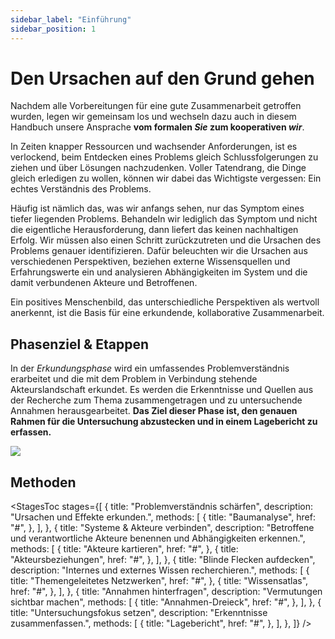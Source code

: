 ```yaml
---
sidebar_label: "Einführung"
sidebar_position: 1
---
```



# Den Ursachen auf den Grund gehen

Nachdem alle Vorbereitungen für eine gute Zusammenarbeit getroffen wurden, legen wir gemeinsam los und wechseln dazu auch in diesem Handbuch unsere Ansprache **vom formalen _Sie_ zum kooperativen _wir_**.

In Zeiten knapper Ressourcen und wachsender Anforderungen, ist es verlockend, beim Entdecken eines Problems gleich Schlussfolgerungen zu ziehen und über Lösungen nachzudenken. Voller Tatendrang, die Dinge gleich erledigen zu wollen, können wir dabei das Wichtigste vergessen: Ein echtes Verständnis des Problems.

Häufig ist nämlich das, was wir anfangs sehen, nur das Symptom eines tiefer liegenden Problems. Behandeln wir lediglich das Symptom und nicht die eigentliche Herausforderung, dann liefert das keinen nachhaltigen Erfolg. Wir müssen also einen Schritt zurückzutreten und die Ursachen des Problems genauer identifizieren. Dafür beleuchten wir die Ursachen aus verschiedenen Perspektiven, beziehen externe Wissensquellen und Erfahrungswerte ein und analysieren Abhängigkeiten im System und die damit verbundenen Akteure und Betroffenen.

Ein positives Menschenbild, das unterschiedliche Perspektiven als wertvoll anerkennt, ist die Basis für eine erkundende, kollaborative Zusammenarbeit.

## Phasenziel & Etappen

In der _Erkundungsphase_ wird ein umfassendes Problemverständnis erarbeitet und die mit dem Problem in Verbindung stehende Akteurslandschaft erkundet. Es werden die Erkenntnisse und Quellen aus der Recherche zum Thema zusammengetragen und zu untersuchende Annahmen herausgearbeitet. **Das Ziel dieser Phase ist, den genauen Rahmen für die Untersuchung abzustecken und in einem Lagebericht zu erfassen.**

<img
  src="/img/02_illustration.svg"
  className="w-full mx-auto h-auto"
  aria-hidden
/>

## Methoden

<StagesToc
  stages={[
    {
      title: "Problemverständnis schärfen",
      description: "Ursachen und Effekte erkunden.",
      methods: [
        {
          title: "Baumanalyse",
          href: "#",
        },
      ],
    },
    {
      title: "Systeme & Akteure verbinden",
      description:
        "Betroffene und verantwortliche Akteure benennen und Abhängigkeiten erkennen.",
      methods: [
        {
          title: "Akteure kartieren",
          href: "#",
        },
        {
          title: "Akteursbeziehungen",
          href: "#",
        },
      ],
    },
    {
      title: "Blinde Flecken aufdecken",
      description: "Internes und externes Wissen recherchieren.",
      methods: [
        {
          title: "Themengeleitetes Netzwerken",
          href: "#",
        },
        {
          title: "Wissensatlas",
          href: "#",
        },
      ],
    },
    {
      title: "Annahmen hinterfragen",
      description: "Vermutungen sichtbar machen",
      methods: [
        {
          title: "Annahmen-Dreieck",
          href: "#",
        },
      ],
    },
    {
      title: "Untersuchungsfokus setzen",
      description: "Erkenntnisse zusammenfassen.",
      methods: [
        {
          title: "Lagebericht",
          href: "#",
        },
      ],
    },
  ]}
/>
